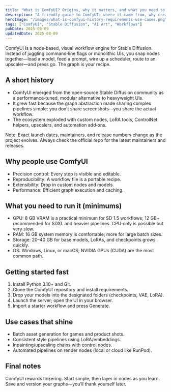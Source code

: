```yaml
---
title: "What is ComfyUI? Origins, why it matters, and what you need to run it"
description: "A friendly guide to ComfyUI: where it came from, why creators love it, and a practical checklist for getting started on your hardware."
heroImage: "/images/what-is-comfyui-history-requirements-use-cases.png"
tags: ["ComfyUI", "Stable Diffusion", "AI Art", "Workflows"]
pubDate: 2025-08-09
updatedDate: 2025-08-09
---
```


ComfyUI is a node‑based, visual workflow engine for Stable Diffusion. Instead of juggling command‑line flags or monolithic UIs, you snap nodes together—load a model, feed a prompt, wire up a scheduler, route to an upscaler—and press go. The graph is your recipe.

## A short history

- ComfyUI emerged from the open‑source Stable Diffusion community as a performance‑tuned, modular alternative to heavyweight UIs.
- It grew fast because the graph abstraction made sharing complex pipelines simple: you don’t share screenshots—you share the actual workflow.
- The ecosystem exploded with custom nodes, LoRA tools, ControlNet helpers, upscalers, and automation add‑ons.

Note: Exact launch dates, maintainers, and release numbers change as the project evolves. Always check the official repo for the latest maintainers and releases.

## Why people use ComfyUI

- Precision control: Every step is visible and editable.
- Reproducibility: A workflow file is a portable recipe.
- Extensibility: Drop in custom nodes and models.
- Performance: Efficient graph execution and caching.

## What you need to run it (minimums)

- GPU: 8 GB VRAM is a practical minimum for SD 1.5 workflows; 12 GB+ recommended for SDXL and heavier pipelines. CPU‑only is possible but very slow.
- RAM: 16 GB system memory is comfortable; more for large batch sizes.
- Storage: 20–40 GB for base models, LoRAs, and checkpoints grows quickly.
- OS: Windows, Linux, or macOS; NVIDIA GPUs (CUDA) are the most common path.

## Getting started fast

1. Install Python 3.10+ and Git.
2. Clone the ComfyUI repository and install requirements.
3. Drop your models into the designated folders (checkpoints, VAE, LoRA).
4. Launch the server; open the UI in your browser.
5. Import a starter workflow and press Generate.

## Use cases that shine

- Batch asset generation for games and product shots.
- Consistent style pipelines using LoRA/embeddings.
- Inpainting/upscaling chains with control nodes.
- Automated pipelines on render nodes (local or cloud like RunPod).

## Final notes

ComfyUI rewards tinkering. Start simple, then layer in nodes as you learn. Save and version your graphs—you’ll thank yourself later.

